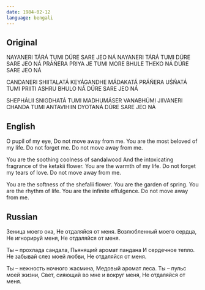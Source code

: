 ```yaml
---
date: 1984-02-12
language: bengali
---
```


## Original

NAYANERI TÁRÁ TUMI
DÚRE SARE JEO NÁ
NAYANERI TÁRÁ TUMI
DÚRE SARE JEO NÁ
PRÁŃERA PRIYA JE TUMI
MORE BHULE THEKO NÁ
DÚRE SARE JEO NÁ

CANDANERI SHIITALATÁ
KEYÁGANDHE MÁDAKATÁ
PRÁŃERA UŚŃATÁ TUMI
PRIITI ASHRU BHULO NÁ
DÚRE SARE JEO NÁ

SHEPHÁLII SNIGDHATÁ TUMI
MADHUMÁSER VANABHÚMI
JIIVANERI CHANDA TUMI
ANTAVIHIIN DYOTANÁ
DÚRE SARE JEO NÁ

## English

O pupil of my eye,
Do not move away from me.
You are the most beloved of my life.
Do not forget me.
Do not move away from me.

You are the soothing coolness of sandalwood
And the intoxicating fragrance of the ketakii flower.
You are the warmth of my life.
Do not forget my tears of love.
Do not move away from me.

You are the softness of the shefalii flower.
You are the garden of spring.
You are the rhythm of life.
You are the infinite effulgence.
Do not move away from me.

## Russian

Зеница моего ока,
Не отдаляйся от меня.
Возлюбленный моего сердца,
Не игнорируй меня,
Не отдаляйся от меня.

Ты – прохлада сандала,
Пьянящий аромат пандана
И сердечное тепло.
Не забывай слез моей любви,
Не отдаляйся от меня.

Ты – нежность ночного жасмина,
Медовый аромат леса.
Ты – пульс моей жизни,
Свет, сияющий во мне и вокруг меня,
Не отдаляйся от меня.
